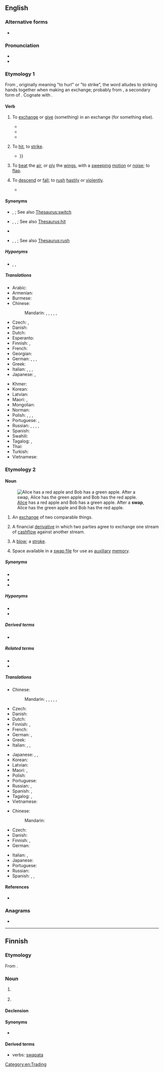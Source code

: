==English==

===Alternative forms===
* {{l|en|swop}}

===Pronunciation===
* {{audio|en-us-swap.ogg|Audio (US)|lang=en}}
* {{rhymes|ɒp|lang=en}}

===Etymology 1===
From {{inh|en|enm|swappen||to swap}}, originally meaning "to hurl" or "to strike", the word alludes to striking hands together when making an exchange; probably from {{inh|en|ang|*swappian}}, a secondary form of {{inh|en|ang|swāpan||to swoop}}. Cognate with {{cog|de|schwappen||to swap}}.

====Verb====
{{en-verb|swapp}}

# {{lb|en|transitive}} To [[exchange#Verb|exchange]] or [[give]] (something) in an exchange (for something else).
#: {{synonyms|en|exchange|switch|trade}}
#* {{quote-book|title=Religion in the workplace|page=98|author=Michael Wolf|coauthors=Bruce Friedman, Daniel Sutherland|year=1998|passage=In an effort to provide more permanent accommodations, employers may offer employees the opportunity either to '''swap''' jobs with a colleague or to transfer to a new position.}}
#* {{quote-book|title=A Season of Fire and Ice|author=Lloyd Zimpel|year=2007|passage=Chief watched these goings-on without pleasure, and waved them off in disgust when the smarmiest of the two suggested he might wish to '''swap''' that elk's tooth for this jug of fine rye whiskey.}}
#* {{quote-book|title=The Oil Kings: How the U.S., Iran, and Saudi Arabia Changed the Balance of Power in the Middle East|page=253|author=Andrew Scott Cooper|year=2011|passage=The Shah wanted to '''swap''' oil for more arms.}}
# {{lb|en|transitive|obsolete}} To [[hit#Verb|hit]], to [[strike#Verb|strike]].
#* {{RQ:Malory Le Morte Darthur|book=VI|chapter=xvij|leaf=105|verso=yes|page=210|format=full|passage=And ſoo ſir launcelot rode on the one ſyde and ſhe on the other / he had not ryden but a whyle / but the knyghte badde ſir Launcelot torne hym and loke behynde hym / and ſayde ſyre yonder come men of armes after vs rydynge / And ſoo ſir launcelot torned hym and thoughte no treaſon / and there wyth was the knyghte and the lady on one ſyde / & ſodenly he '''ſwapped''' of his ladyes hede {{...}}}}
# {{lb|en|transitive|obsolete}} To [[beat#Verb|beat]] the [[air#Noun|air]], or [[ply#Verb|ply]] the [[wing#Noun|wings]], with a [[sweeping#Adjective|sweeping]] [[motion]] or [[noise]]; to [[flap#Verb|flap]].
# {{lb|en|intransitive|obsolete}} To [[descend]] or [[fall#Verb|fall]]; to [[rush#Verb|rush]] [[hastily]] or [[violently]].
#* {{quote-book|author={{w|Geoffrey Chaucer}}|passage=All suddenly she '''swapt''' adown to ground.}}
<!--this sense also found in Charles Richardson's "New Dictionary of the English Language" (1836-7)-->

====Synonyms====
* {{sense|exchange or give (something) in exchange for}} {{l|en|interchange}}, {{l|en|switch}}; See also [[Thesaurus:switch]]
* {{sense|hit, strike}} {{l|en|bang}}, {{l|en|knock}}, {{l|en|tap}}; See also [[Thesaurus:hit]]
* {{sense|beat the air}} {{l|en|flap}}
* {{sense|rush hastily}} {{l|en|fly}}, {{l|en|speed}}, {{l|en|zoom}}; See also [[Thesaurus:rush]]

=====Hyponyms=====
* {{sense|exchange or give (something) in exchange for}} {{l|en|hot-swap}}, {{l|en|swap in}}, {{l|en|swap out}}

=====Translations=====
{{trans-top|exchange or give (something) in exchange for}}
* Arabic: {{t-needed|ar}}
* Armenian: {{t-needed|hy}}
* Burmese: {{t-needed|my}}
* Chinese:
*: Mandarin: {{t+|cmn|交換|sc=Hani}}, {{t+|cmn|交换|tr=jiāohuàn|sc=Hani}}, {{t+|cmn|對調}}, {{t+|cmn|对调|tr=duìdiào}}, {{t+|cmn|調換}}, {{t+|cmn|调换|tr=diàohuàn}}
* Czech: {{t+|cs|vyměnit}}, {{t|cs|prohodit}}
* Danish: {{t-needed|da}}
* Dutch: {{t+|nl|ruilen}}
* Esperanto: {{t-needed|eo}}
* Finnish: {{t+|fi|vaihtaa}}, {{t|fi|[[tehdä]] [[vaihtokauppa]]}}
* French: {{t+|fr|permuter}}
* Georgian: {{t|ka|გაცვლა}}
* German: {{t+|de|tauschen}}, {{t+|de|austauschen}}, {{t+|de|vertauschen}}, {{t+|de|wechseln}}
* Greek: {{t+|el|ανταλλάσσω|sc=Grek}}
* Italian: {{t+|it|scambiare}}, {{t+|it|barattare}}, {{t+|it|permutare}}, {{t+|it|commutare}}
* Japanese: {{t|ja|取り替える|tr=とりかえる, torikaeru|sc=Jpan}}, {{t+|ja|交換|tr=こうかんする, kōkan suru|alt=交換する|sc=Jpan}}
{{trans-mid}}
* Khmer: {{t-needed|km}}
* Korean: {{t+|ko|교환하다}}
* Latvian: {{t|lv|mainīt}}
* Maori: {{t|mi|whakawhiti}}, {{t|mi|whakawhitiwhiti}}
* Mongolian: {{t-needed|mn}}
* Norman: {{t|nrf|trotchi}}
* Polish: {{t+|pl|zamieniać}}, {{t+|pl|zamienić}}, {{t+|pl|zamieniać się}}, {{t+|pl|zamienić się}}
* Portuguese: {{t+|pt|trocar}}, {{t|pt|intercambiar}}
* Russian: {{t+|ru|меня́ться|impf}}, {{t+|ru|поменя́ться|pf}}, {{t+|ru|обме́ниваться|impf}}, {{t+|ru|обменя́ться|pf}}, {{t+|ru|махну́ться|pf}} {{qualifier|slang}}
* Spanish: {{t+|es|intercambiar}}
* Swahili: {{t-needed|sw}}
* Tagalog: {{t|tl|magpalitan}}, {{t|tl|magbaligyaan}}
* Thai: {{t-needed|th}}
* Turkish: {{t-needed|tr}}
* Vietnamese: {{t+|vi|giao hoán}}
{{trans-bottom}}

===Etymology 2===
{{rfelite|en}}

====Noun====
{{en-noun|~}}
[[File:Swapping apples.svg|thumb| [[w:en:Alice and Bob|Alice]] has a red apple and Bob has a green apple. After a '''swap''', Alice has the green apple and Bob has the red apple.]]

# An [[exchange]] of two comparable things.
#: {{rfquotek|Sir Walter Scott}}
# {{lb|en|finance}} A financial [[derivative]] in which two parties agree to exchange one stream of [[cashflow]] against another stream.
# {{lb|en|obsolete|UK|dialect}} A [[blow]]; a [[stroke]].
# {{lb|en|computing|informal|uncountable}} Space available in a [[swap file]] for use as [[auxiliary]] [[memory]].
#: {{ux|en|How much '''swap''' do you need?}}

=====Synonyms=====
{{checksense|en}}
* {{l|en|barter}}
* {{l|en|quid pro quo}}
* {{l|en|trade}}

=====Hyponyms=====
* {{l|en|credit default swap}}
* {{l|en|total return swap}}

=====Derived terms=====
* {{l|en|swapsies}}

=====Related terms=====
* {{l|en|swap line}}
* {{l|en|swap meet}}

=====Translations=====
{{trans-top|exchange}}
* Chinese:
*: Mandarin: {{t+|cmn|交換|sc=Hani}}, {{t+|cmn|交换|tr=jiāohuàn|sc=Hani}}, {{t+|cmn|對調}}, {{t+|cmn|对调|tr=duìdiào}}, {{t+|cmn|調換}}, {{t+|cmn|调换|tr=diàohuàn}}
* Czech: {{t+|cs|výměna|f}}
* Danish: {{t-needed|da}}
* Dutch: {{t+|nl|ruil|m}}
* Finnish: {{t+|fi|vaihtokauppa}}, {{t+|fi|vaihto}}
* French: {{t+|fr|échange|m}}
* German: {{t+|de|Tausch|m}}, {{t|de|Tauschgeschäft|n}}
* Greek: {{t+|el|ανταλλαγή|f|sc=Grek}}
* Italian: {{t+|it|scambio|m}}, {{t+|it|baratto|m}}, {{t+|it|permuta|f}}
{{trans-mid}}
* Japanese: {{t|ja|取り替え|tr=とりかえ, torikae|sc=Jpan}}, {{t+|ja|スワップ|tr=suwappu|sc=Jpan}}, {{t+|ja|交換|tr=こうかん, kōkan|sc=Jpan}}
* Korean: {{t+|ko|교환}}
* Latvian: {{t|lv|maiņa|f}}
* Maori: {{t|mi|kurutete}}, {{t|mi|whiti}}
* Polish: {{t+|pl|zamiana|f}}
* Portuguese: {{t+|pt|troca|f}}
* Russian: {{t+|ru|обме́н|m}}, {{t+|ru|ме́на|f}}
* Spanish: {{t+|es|cambalache|m}}, {{t+|es|trueque|m}}
* Tagalog: {{t|tl|palitan}}, {{t|tl|baligyaan}}
* Vietnamese: {{t+|vi|giao hoán|alt=sự giao hoán}}
{{trans-bottom}}

{{trans-top|finance: derivative}}
* Chinese:
*: Mandarin: {{t+|cmn|掉期|tr=diàoqī}}
* Czech: {{t|cs|swap|m}}
* Danish: {{t-needed|da}}
* Finnish: {{t|fi|vaihtosopimus}}, {{t+|fi|swap}}
* German: {{t|de|Swap|m}}
{{trans-mid}}
* Italian: {{t+|it|permuta|f}}, {{t+|it|scambio|m}}
* Japanese: {{t+|ja|スワップ|tr=suwappu|sc=Jpan}}
* Portuguese: {{t-needed|pt}}
* Russian: {{t+|ru|своп|m}}
* Spanish: {{t+|es|permuta|f}}, {{t+|es|swap|m}}, {{t|es|permuta financiera|f}}
{{trans-bottom}}

====References====
* {{pedia}}

===Anagrams===
* {{anagrams|en|a=apsw|APWs|AWPs|WASP|WSPA|paws|spaw|waps|wasp}}

[[Category:en:Trading]]

----

==Finnish==

===Etymology===
From {{bor|fi|en|swap}}.

===Noun===
{{fi-noun|sort=svap}}

# {{lb|fi|finance|slang}} {{l|en|swap}} {{gloss|financial derivative}}
# {{lb|fi|computing|slang}} {{l|en|swap}} {{gloss|auxiliary memory}}

====Declension====
{{fi-decl-risti|swap|||a|i=0}}

====Synonyms====
* {{sense|in finance}} {{l|fi|vaihtosopimus}}

====Derived terms====
* verbs: [[swapata]]